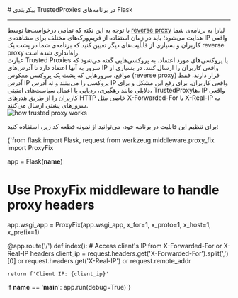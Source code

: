 
<Layout>
# پیکربندی TrustedProxies در برنامه‌های Flask
<hr className="mb-2" />
با توجه به این نکته که تمامی درخواست‌ها توسط <a href="../../../details/reverse-proxy" className="blue-link">reverse proxy</a> لیارا به برنامه‌ی شما هدایت می‌شود؛ باید در زمان استفاده از فریم‌ورک‌های مختلف برای مشاهده‌ی IP واقعی کاربران و بسیاری از قابلیت‌های دیگر تعیین کنید که برنامه‌ی شما در پشت یک reverse proxy راه‌اندازی شده است.
<div className='h-2' />
عبارت Trusted Proxies یا پروکسی‌های مورد اعتماد، به پروکسی‌هایی گفته می‌شود که سرور به آنها اعتماد دارد تا آدرس‌های IP واقعی کاربران را ارسال کنند. در بسیاری از مواقع، سرورهایی که پشت یک پروکسی معکوس (reverse proxy) قرار دارند، فقط آدرس IP پروکسی را می‌بینند و نه آدرس IP واقعی کاربران. برای رفع این مشکل و برای دلایلی مانند رهگیری، ردیابی یا اعمال سیاست‌های امنیتی، TrustedProxyها، IP واقعی کاربران را از طریق هدرهای HTTP خاصی مثل X-Forwarded-For یا X-Real-IP به سرورهای پشتی ارسال می‌کنند.
<div className='h-2' />
<img src="https://files.liara.ir/liara/docs/how-trusted-proxy-works.png" alt="how trusted proxy works" />
<div className='h-2' />

برای تنظیم این قابلیت در برنامه خود، می‌توانید از نمونه قطعه کد زیر، استفاده کنید:

<div className="h-2" />
<div dir='ltr'>
    <Highlight className="python">
        {`from flask import Flask, request
from werkzeug.middleware.proxy_fix import ProxyFix

app = Flask(__name__)

# Use ProxyFix middleware to handle proxy headers
app.wsgi_app = ProxyFix(app.wsgi_app, x_for=1, x_proto=1, x_host=1, x_prefix=1)

@app.route('/')
def index():
    # Access client's IP from X-Forwarded-For or X-Real-IP headers
    client_ip = request.headers.get('X-Forwarded-For').split(',')[0] or 
        request.headers.get('X-Real-IP') or 
        request.remote_addr

    return f'Client IP: {client_ip}'

if __name__ == '__main__':
    app.run(debug=True)`}
    </Highlight>
</div>
<div className="h-2" />

<NextPage next="./set-trusted-proxies" />
</Layout>